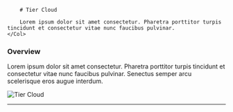<Row>
    <Col>

        # Tier Cloud

        Lorem ipsum dolor sit amet consectetur. Pharetra porttitor turpis tincidunt et consectetur vitae nunc faucibus pulvinar.
    </Col>

</Row>

### Overview

Lorem ipsum dolor sit amet consectetur. Pharetra porttitor turpis tincidunt et consectetur vitae nunc faucibus pulvinar. Senectus semper arcu scelerisque eros augue interdum.

![Tier Cloud](https://placehold.jp/1000x500.png)

---

<TierCloudFeatures />
